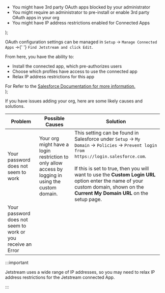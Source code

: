   <ul>
    <li>You might have 3rd party OAuth apps blocked by your administrator</li>
    <li>You might require an administrator to pre-install or enable 3rd party OAuth apps in your org</li>
    <li>You might have IP address restrictions enabled for Connected Apps</li>
  </ul>
);

  <div>
    <p>
      OAuth configuration settings can be managed in <code>Setup</code> -> <code>Manage Connected Apps</code> ->{' '}
      <code>Find Jetstream and click Edit</code>.
    </p>
    From here, you have the ability to:
    <ul>
      <li>Install the connected app, which pre-authorizes users</li>
      <li>Choose which profiles have access to use the connected app</li>
      <li>Relax IP address restrictions for this app</li>
    </ul>
    For Refer to the <a
      href="https://help.salesforce.com/s/articleView?id=sf.connected_app_manage.htm&type=5"
      target="_blank"
      rel="noreferrer"
    >
      Salesforce Documentation for more information.
    </a>
  </div>
);

If you have issues adding your org, here are some likely causes and solutions.

| Problem                                                     | Possible Causes                                                                                     | Solution                                                                                                                                                                                                                                                                                                                                 |
| ----------------------------------------------------------- | --------------------------------------------------------------------------------------------------- | ---------------------------------------------------------------------------------------------------------------------------------------------------------------------------------------------------------------------------------------------------------------------------------------------------------------------------------------- |
| Your password does not seem to work                         | Your org might have a login restriction to only allow access by logging in using the custom domain. | This setting can be found in Salesforce under `Setup` -> `My Domain` -> `Policies` -> `Prevent login from https://login.salesforce.com`. <br /> <br /> If this is set to true, then you will want to use the **Custom Login URL** option enter the name of your custom domain, shown on the **Current My Domain URL** on the setup page. |
| Your password does not seem to work or you receive an Error | <OAuthSettingsList />                                                                               | <OAuthSettingsSolution />                                                                                                                                                                                                                                                                                                                |

:::important

Jetstream uses a wide range of IP addresses, so you may need to relax IP address restrictions for the Jetstream connected App.

:::
